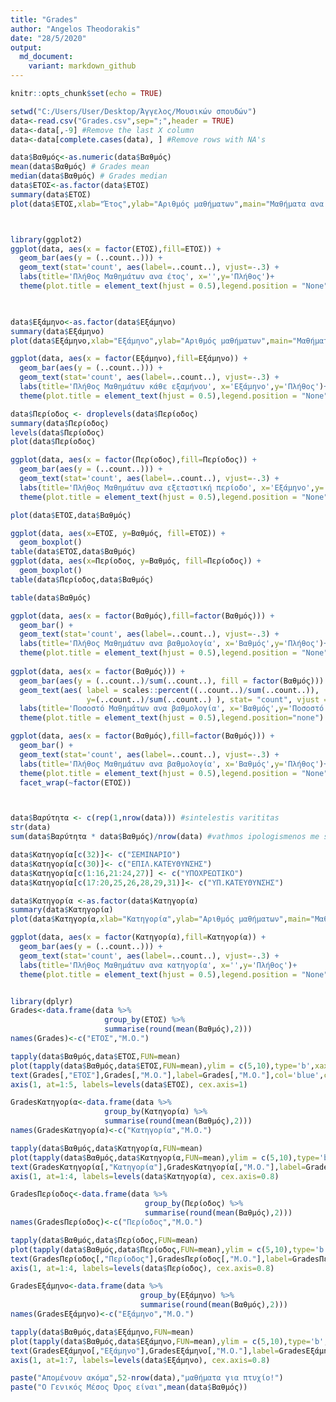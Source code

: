 ```yaml
---
title: "Grades"
author: "Angelos Theodorakis"
date: "28/5/2020"
output: 
  md_document:
    variant: markdown_github
---
```


```r
knitr::opts_chunk$set(echo = TRUE)
```

```r
setwd("C:/Users/User/Desktop/Άγγελος/Μουσικών σπουδών")
data<-read.csv("Grades.csv",sep=";",header = TRUE)
data<-data[,-9] #Remove the last X column
data<-data[complete.cases(data), ] #Remove rows with NA's

data$Βαθμός<-as.numeric(data$Βαθμός)
mean(data$Βαθμός) # Grades mean 
median(data$Βαθμός) # Grades median 
data$ΕΤΟΣ<-as.factor(data$ΕΤΟΣ)
summary(data$ΕΤΟΣ)
plot(data$ΕΤΟΣ,xlab="Έτος",ylab="Αριθμός μαθήματων",main="Μαθήματα ανα έτος",col=c("green","brown"))



library(ggplot2)
ggplot(data, aes(x = factor(ΕΤΟΣ),fill=ΕΤΟΣ)) +  
  geom_bar(aes(y = (..count..))) +
  geom_text(stat='count', aes(label=..count..), vjust=-.3) +
  labs(title='Πλήθος Μαθημάτων ανα έτος', x='',y='Πλήθος')+
  theme(plot.title = element_text(hjust = 0.5),legend.position = "None")

  

data$Εξάμηνο<-as.factor(data$Εξάμηνο)
summary(data$Εξάμηνο)
plot(data$Εξάμηνο,xlab="Εξάμηνο",ylab="Αριθμός μαθήματων",main="Μαθήματα ανα εξάμηνο",col=c("blue","red"))

ggplot(data, aes(x = factor(Εξάμηνο),fill=Εξάμηνο)) +  
  geom_bar(aes(y = (..count..))) +
  geom_text(stat='count', aes(label=..count..), vjust=-.3) +
  labs(title='Πλήθος Μαθημάτων κάθε εξαμήνου', x='Εξάμηνο',y='Πλήθος')+
  theme(plot.title = element_text(hjust = 0.5),legend.position = "None")

data$Περίοδος <- droplevels(data$Περίοδος)
summary(data$Περίοδος)
levels(data$Περίοδος)
plot(data$Περίοδος)

ggplot(data, aes(x = factor(Περίοδος),fill=Περίοδος)) +  
  geom_bar(aes(y = (..count..))) +
  geom_text(stat='count', aes(label=..count..), vjust=-.3) +
  labs(title='Πλήθος Μαθημάτων ανα εξεταστική περίοδο', x='Εξάμηνο',y='Πλήθος')+
  theme(plot.title = element_text(hjust = 0.5),legend.position = "None")

plot(data$ΕΤΟΣ,data$Βαθμός)

ggplot(data, aes(x=ΕΤΟΣ, y=Βαθμός, fill=ΕΤΟΣ)) +
  geom_boxplot()
table(data$ΕΤΟΣ,data$Βαθμός)
ggplot(data, aes(x=Περίοδος, y=Βαθμός, fill=Περίοδος)) +
  geom_boxplot()
table(data$Περίοδος,data$Βαθμός)

table(data$Βαθμός)

ggplot(data, aes(x = factor(Βαθμός),fill=factor(Βαθμός))) +  
  geom_bar() +
  geom_text(stat='count', aes(label=..count..), vjust=-.3) +
  labs(title='Πλήθος Μαθημάτων ανα βαθμολογία', x='Βαθμός',y='Πλήθος')+
  theme(plot.title = element_text(hjust = 0.5),legend.position = "None")
  
ggplot(data, aes(x = factor(Βαθμός))) +  
  geom_bar(aes(y = (..count..)/sum(..count..), fill = factor(Βαθμός))) + 
  geom_text(aes( label = scales::percent((..count..)/sum(..count..)),
                 y=(..count..)/sum(..count..) ), stat= "count", vjust =-.3)+
  labs(title='Ποσοστό Μαθημάτων ανα βαθμολογία', x='Βαθμός',y='Ποσοστό')+
  theme(plot.title = element_text(hjust = 0.5),legend.position="none")

ggplot(data, aes(x = factor(Βαθμός),fill=factor(Βαθμός))) +  
  geom_bar() +
  geom_text(stat='count', aes(label=..count..), vjust=-.3) +
  labs(title='Πλήθος Μαθημάτων ανα βαθμολογία', x='Βαθμός',y='Πλήθος')+
  theme(plot.title = element_text(hjust = 0.5),legend.position = "None")+
  facet_wrap(~factor(ΕΤΟΣ))



data$Βαρύτητα <- c(rep(1,nrow(data))) #sintelestis varititas
str(data)
sum(data$Βαρύτητα * data$Βαθμός)/nrow(data) #vathmos ipologismenos me sintelesti varititas

data$Κατηγορία[c(32)]<- c("ΣΕΜΙΝΑΡΙΟ")
data$Κατηγορία[c(30)]<- c("ΕΠΙΛ.ΚΑΤΕΥΘΥΝΣΗΣ")
data$Κατηγορία[c(1:16,21:24,27)] <- c("ΥΠΟΧΡΕΩΤΙΚΟ")
data$Κατηγορία[c(17:20,25,26,28,29,31)]<- c("ΥΠ.ΚΑΤΕΥΘΥΝΣΗΣ")

data$Κατηγορία <-as.factor(data$Κατηγορία)
summary(data$Κατηγορία)
plot(data$Κατηγορία,xlab="Κατηγορία",ylab="Αριθμός μαθήματων",main="Μαθήματα ανα κατηγορία",col=c("blue","red"))

ggplot(data, aes(x = factor(Κατηγορία),fill=Κατηγορία)) +  
  geom_bar(aes(y = (..count..))) +
  geom_text(stat='count', aes(label=..count..), vjust=-.3) +
  labs(title='Πλήθος Μαθημάτων ανα κατηγορία', x='',y='Πλήθος')+
  theme(plot.title = element_text(hjust = 0.5),legend.position = "None" )


library(dplyr)
Grades<-data.frame(data %>%
                     group_by(ΕΤΟΣ) %>%
                     summarise(round(mean(Βαθμός),2)))
names(Grades)<-c("ΕΤΟΣ","Μ.Ο.")

tapply(data$Βαθμός,data$ΕΤΟΣ,FUN=mean)
plot(tapply(data$Βαθμός,data$ΕΤΟΣ,FUN=mean),ylim = c(5,10),type='b',xaxt='n',ylab="Βαθμός(Μ.Ο.)",xlab="Έτος",main="Μ.Ο. Μαθημάτων ανα Έτος")
text(Grades[,"ΕΤΟΣ"],Grades[,"Μ.Ο."],label=Grades[,"Μ.Ο."],col='blue',cex=.8,pos = 3)
axis(1, at=1:5, labels=levels(data$ΕΤΟΣ), cex.axis=1)

GradesΚατηγορία<-data.frame(data %>%
                     group_by(Κατηγορία) %>%
                     summarise(round(mean(Βαθμός),2)))
names(GradesΚατηγορία)<-c("Κατηγορία","Μ.Ο.")

tapply(data$Βαθμός,data$Κατηγορία,FUN=mean)
plot(tapply(data$Βαθμός,data$Κατηγορία,FUN=mean),ylim = c(5,10),type='b',xaxt='n',ylab="Βαθμός(Μ.Ο.)",xlab="Κατηγορία",main="Μ.Ο. Μαθημάτων ανα Κατηγορία")
text(GradesΚατηγορία[,"Κατηγορία"],GradesΚατηγορία[,"Μ.Ο."],label=GradesΚατηγορία[,"Μ.Ο."],col='blue',cex=.8,pos = 3)
axis(1, at=1:4, labels=levels(data$Κατηγορία), cex.axis=0.8)

GradesΠερίοδος<-data.frame(data %>%
                              group_by(Περίοδος) %>%
                              summarise(round(mean(Βαθμός),2)))
names(GradesΠερίοδος)<-c("Περίοδος","Μ.Ο.")

tapply(data$Βαθμός,data$Περίοδος,FUN=mean)
plot(tapply(data$Βαθμός,data$Περίοδος,FUN=mean),ylim = c(5,10),type='b',xaxt='n',ylab="Βαθμός(Μ.Ο.)",xlab="Περίοδος",main="Μ.Ο. Μαθημάτων ανα Περίοδο")
text(GradesΠερίοδος[,"Περίοδος"],GradesΠερίοδος[,"Μ.Ο."],label=GradesΠερίοδος[,"Μ.Ο."],col='blue',cex=.8,pos = 3)
axis(1, at=1:4, labels=levels(data$Περίοδος), cex.axis=0.8)

GradesΕξάμηνο<-data.frame(data %>%
                             group_by(Εξάμηνο) %>%
                             summarise(round(mean(Βαθμός),2)))
names(GradesΕξάμηνο)<-c("Εξάμηνο","Μ.Ο.")

tapply(data$Βαθμός,data$Εξάμηνο,FUN=mean)
plot(tapply(data$Βαθμός,data$Εξάμηνο,FUN=mean),ylim = c(5,10),type='b',xaxt='n',ylab="Βαθμός(Μ.Ο.)",xlab="Εξάμηνο",main="Μ.Ο. Μαθημάτων Εξαμήνου")
text(GradesΕξάμηνο[,"Εξάμηνο"],GradesΕξάμηνο[,"Μ.Ο."],label=GradesΕξάμηνο[,"Μ.Ο."],col='blue',cex=.8,pos = 3)
axis(1, at=1:7, labels=levels(data$Εξάμηνο), cex.axis=0.8)

paste("Απομένουν ακόμα",52-nrow(data),"μαθήματα για πτυχίο!")
paste("Ο Γενικός Μέσος Όρος είναι",mean(data$Βαθμός))
```